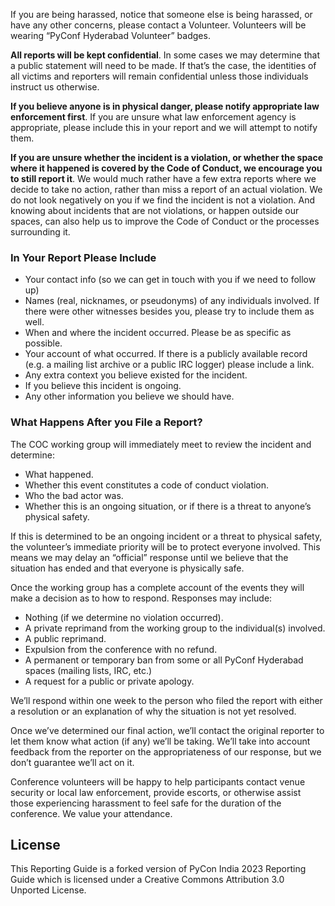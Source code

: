 If you are being harassed, notice that someone else is being harassed, or have any other concerns, please contact a Volunteer. Volunteers will be wearing “PyConf Hyderabad Volunteer” badges.

**All reports will be kept confidential**. In some cases we may determine that a public statement will need to be made. If that’s the case, the identities of all victims and reporters will remain confidential unless those individuals instruct us otherwise.

**If you believe anyone is in physical danger, please notify appropriate law enforcement first**. If you are unsure what law enforcement agency is appropriate, please include this in your report and we will attempt to notify them.

**If you are unsure whether the incident is a violation, or whether the space where it happened is covered by the Code of Conduct, we encourage you to still report it**. We would much rather have a few extra reports where we decide to take no action, rather than miss a report of an actual violation. We do not look negatively on you if we find the incident is not a violation. And knowing about incidents that are not violations, or happen outside our spaces, can also help us to improve the Code of Conduct or the processes surrounding it.

### **In Your Report Please Include**

- Your contact info (so we can get in touch with you if we need to follow up)
- Names (real, nicknames, or pseudonyms) of any individuals involved. If there were other witnesses besides you, please try to include them as well.
- When and where the incident occurred. Please be as specific as possible.
- Your account of what occurred. If there is a publicly available record (e.g. a mailing list archive or a public IRC logger) please include a link.
- Any extra context you believe existed for the incident.
- If you believe this incident is ongoing.
- Any other information you believe we should have.

### **What Happens After you File a Report?**

The COC working group will immediately meet to review the incident and determine:

- What happened.
- Whether this event constitutes a code of conduct violation.
- Who the bad actor was.
- Whether this is an ongoing situation, or if there is a threat to anyone’s physical safety.

If this is determined to be an ongoing incident or a threat to physical safety, the volunteer’s immediate priority will be to protect everyone involved. This means we may delay an “official” response until we believe that the situation has ended and that everyone is physically safe.

Once the working group has a complete account of the events they will make a decision as to how to respond. Responses may include:

- Nothing (if we determine no violation occurred).
- A private reprimand from the working group to the individual(s) involved.
- A public reprimand.
- Expulsion from the conference with no refund.
- A permanent or temporary ban from some or all PyConf Hyderabad spaces (mailing lists, IRC, etc.)
- A request for a public or private apology.

We’ll respond within one week to the person who filed the report with either a resolution or an explanation of why the situation is not yet resolved.

Once we’ve determined our final action, we’ll contact the original reporter to let them know what action (if any) we’ll be taking. We’ll take into account feedback from the reporter on the appropriateness of our response, but we don’t guarantee we’ll act on it.

Conference volunteers will be happy to help participants contact venue security or local law enforcement, provide escorts, or otherwise assist those experiencing harassment to feel safe for the duration of the conference. We value your attendance.

## **License**

This Reporting Guide is a forked version of PyCon India 2023 Reporting Guide which is licensed under a Creative Commons Attribution 3.0 Unported License.
